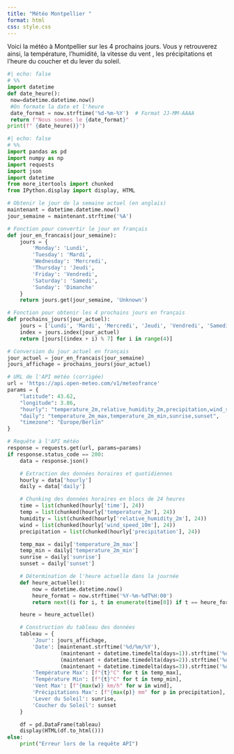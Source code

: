 ```yaml
---
title: "Météo Montpellier "
format: html
css: style.css
---
```

Voici la météo à Montpellier sur les 4 prochains jours.
Vous y retrouverez ainsi, la température, l'humidité, la vitesse du vent , les précipitations et l'heure du coucher et du lever du soleil.


```python
#| echo: false
# %%
import datetime 
def date_heure():
 now=datetime.datetime.now()
 #On formate la date et l'heure
 date_format = now.strftime('%d-%m-%Y')  # Format JJ-MM-AAAA
 return f"Nous sommes le {date_format}"
print(f" {date_heure()}")
```

```python
#| echo: false
# %%
import pandas as pd 
import numpy as np
import requests
import json
import datetime 
from more_itertools import chunked
from IPython.display import display, HTML

# Obtenir le jour de la semaine actuel (en anglais)
maintenant = datetime.datetime.now()
jour_semaine = maintenant.strftime('%A')

# Fonction pour convertir le jour en français
def jour_en_francais(jour_semaine):
    jours = {
        'Monday': 'Lundi',
        'Tuesday': 'Mardi',
        'Wednesday': 'Mercredi',
        'Thursday': 'Jeudi',
        'Friday': 'Vendredi',
        'Saturday': 'Samedi',
        'Sunday': 'Dimanche'
    }
    return jours.get(jour_semaine, 'Unknown')

# Fonction pour obtenir les 4 prochains jours en français
def prochains_jours(jour_actuel):
    jours = ['Lundi', 'Mardi', 'Mercredi', 'Jeudi', 'Vendredi', 'Samedi', 'Dimanche']
    index = jours.index(jour_actuel)
    return [jours[(index + i) % 7] for i in range(4)]

# Conversion du jour actuel en français
jour_actuel = jour_en_francais(jour_semaine)
jours_affichage = prochains_jours(jour_actuel)

# URL de l'API météo (corrigée)
url = 'https://api.open-meteo.com/v1/meteofrance'
params = {
    "latitude": 43.62,
    "longitude": 3.86,
    "hourly": "temperature_2m,relative_humidity_2m,precipitation,wind_speed_10m",
    "daily": "temperature_2m_max,temperature_2m_min,sunrise,sunset",
    "timezone": "Europe/Berlin"
}

# Requête à l'API météo
response = requests.get(url, params=params)
if response.status_code == 200:
    data = response.json()

    # Extraction des données horaires et quotidiennes
    hourly = data['hourly']
    daily = data['daily']

    # Chunking des données horaires en blocs de 24 heures
    time = list(chunked(hourly['time'], 24))
    temp = list(chunked(hourly['temperature_2m'], 24))
    humidity = list(chunked(hourly['relative_humidity_2m'], 24))
    wind = list(chunked(hourly['wind_speed_10m'], 24))
    precipitation = list(chunked(hourly['precipitation'], 24))

    temp_max = daily['temperature_2m_max']
    temp_min = daily['temperature_2m_min']
    sunrise = daily['sunrise']
    sunset = daily['sunset']

    # Détermination de l'heure actuelle dans la journée
    def heure_actuelle():
        now = datetime.datetime.now()
        heure_format = now.strftime('%Y-%m-%dT%H:00')
        return next((i for i, t in enumerate(time[0]) if t == heure_format), 0)

    heure = heure_actuelle()

    # Construction du tableau des données
    tableau = {
        'Jour': jours_affichage,
        'Date': [maintenant.strftime('%d/%m/%Y'), 
                 (maintenant + datetime.timedelta(days=1)).strftime('%d/%m/%Y'),
                 (maintenant + datetime.timedelta(days=2)).strftime('%d/%m/%Y'),
                 (maintenant + datetime.timedelta(days=3)).strftime('%d/%m/%Y')],
        'Température Max': [f"{t}°C" for t in temp_max],
        'Température Min': [f"{t}°C" for t in temp_min],
        'Vent Max': [f"{max(w)} km/h" for w in wind],
        'Précipitations Max': [f"{max(p)} mm" for p in precipitation],
        'Lever du Soleil': sunrise,
        'Coucher du Soleil': sunset
    }

    df = pd.DataFrame(tableau)
    display(HTML(df.to_html()))
else:
    print("Erreur lors de la requête API")
```


